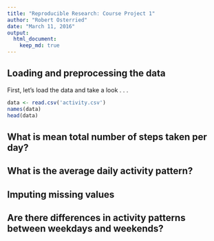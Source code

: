 ```yaml
---
title: "Reproducible Research: Course Project 1"
author: "Robert Osterried"
date: "March 11, 2016"
output: 
  html_document:
    keep_md: true
---
```



## Loading and preprocessing the data
First, let's load the data and take a look . . .
```r
data <- read.csv('activity.csv')
names(data)
head(data)
```


## What is mean total number of steps taken per day?



## What is the average daily activity pattern?



## Imputing missing values



## Are there differences in activity patterns between weekdays and weekends?